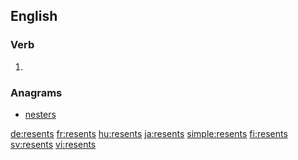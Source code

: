 ==English==

===Verb===
{{head|en}}

# {{en-third-person singular of|resent}}

===Anagrams===
* [[nesters#English|nesters]]

[[de:resents]]
[[fr:resents]]
[[hu:resents]]
[[ja:resents]]
[[simple:resents]]
[[fi:resents]]
[[sv:resents]]
[[vi:resents]]